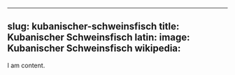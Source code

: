 
---
slug: kubanischer-schweinsfisch
title: Kubanischer Schweinsfisch
latin:
image: Kubanischer Schweinsfisch
wikipedia: 
---

I am content.
